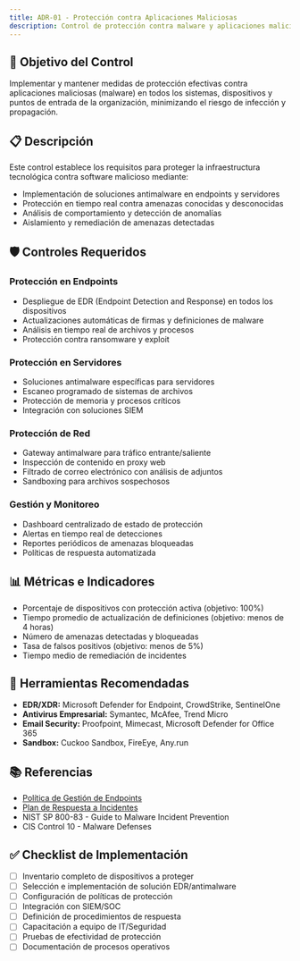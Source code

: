 ```yaml
---
title: ADR-01 - Protección contra Aplicaciones Maliciosas
description: Control de protección contra malware y aplicaciones maliciosas
---
```


## 🎯 Objetivo del Control

Implementar y mantener medidas de protección efectivas contra aplicaciones maliciosas (malware) en todos los sistemas, dispositivos y puntos de entrada de la organización, minimizando el riesgo de infección y propagación.

## 📋 Descripción

Este control establece los requisitos para proteger la infraestructura tecnológica contra software malicioso mediante:
- Implementación de soluciones antimalware en endpoints y servidores
- Protección en tiempo real contra amenazas conocidas y desconocidas
- Análisis de comportamiento y detección de anomalías
- Aislamiento y remediación de amenazas detectadas

## 🛡️ Controles Requeridos

### Protección en Endpoints
- Despliegue de EDR (Endpoint Detection and Response) en todos los dispositivos
- Actualizaciones automáticas de firmas y definiciones de malware
- Análisis en tiempo real de archivos y procesos
- Protección contra ransomware y exploit

### Protección en Servidores
- Soluciones antimalware específicas para servidores
- Escaneo programado de sistemas de archivos
- Protección de memoria y procesos críticos
- Integración con soluciones SIEM

### Protección de Red
- Gateway antimalware para tráfico entrante/saliente
- Inspección de contenido en proxy web
- Filtrado de correo electrónico con análisis de adjuntos
- Sandboxing para archivos sospechosos

### Gestión y Monitoreo
- Dashboard centralizado de estado de protección
- Alertas en tiempo real de detecciones
- Reportes periódicos de amenazas bloqueadas
- Políticas de respuesta automatizada

## 📊 Métricas e Indicadores

- Porcentaje de dispositivos con protección activa (objetivo: 100%)
- Tiempo promedio de actualización de definiciones (objetivo: menos de 4 horas)
- Número de amenazas detectadas y bloqueadas
- Tasa de falsos positivos (objetivo: menos de 5%)
- Tiempo medio de remediación de incidentes

## 🔗 Herramientas Recomendadas

- **EDR/XDR:** Microsoft Defender for Endpoint, CrowdStrike, SentinelOne
- **Antivirus Empresarial:** Symantec, McAfee, Trend Micro
- **Email Security:** Proofpoint, Mimecast, Microsoft Defender for Office 365
- **Sandbox:** Cuckoo Sandbox, FireEye, Any.run

## 📚 Referencias

- [Política de Gestión de Endpoints](/docs/kudo/politicas/politica-gestion-endpoints)
- [Plan de Respuesta a Incidentes](/docs/kudo/politicas/plan-respuesta-incidentes)
- NIST SP 800-83 - Guide to Malware Incident Prevention
- CIS Control 10 - Malware Defenses

## ✅ Checklist de Implementación

- [ ] Inventario completo de dispositivos a proteger
- [ ] Selección e implementación de solución EDR/antimalware
- [ ] Configuración de políticas de protección
- [ ] Integración con SIEM/SOC
- [ ] Definición de procedimientos de respuesta
- [ ] Capacitación a equipo de IT/Seguridad
- [ ] Pruebas de efectividad de protección
- [ ] Documentación de procesos operativos
